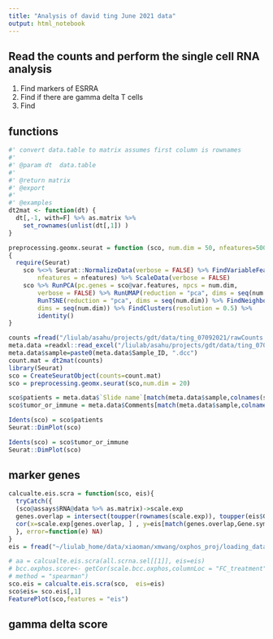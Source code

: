```yaml
---
title: "Analysis of david ting June 2021 data"
output: html_notebook
---
```



## Read the counts and perform the single cell RNA analysis 
1. Find markers of ESRRA 
2. Find if there are gamma delta T cells
3. Find 

## functions
```r
#' convert data.table to matrix assumes first column is rownames
#'
#' @param dt  data.table 
#'
#' @return matrix
#' @export
#'
#' @examples
dt2mat <- function(dt) {
  dt[,-1, with=F] %>% as.matrix %>% 
    set_rownames(unlist(dt[,1]) )
}

preprocessing.geomx.seurat = function (sco, num.dim = 50, nfeatures=500) 
{
  require(Seurat)
    sco %<>% Seurat::NormalizeData(verbose = FALSE) %>% FindVariableFeatures(selection.method = "vst", 
        nfeatures = nfeatures) %>% ScaleData(verbose = FALSE)
    sco %>% RunPCA(pc.genes = sco@var.features, npcs = num.dim, 
        verbose = FALSE) %>% RunUMAP(reduction = "pca", dims = seq(num.dim)) %>% 
        RunTSNE(reduction = "pca", dims = seq(num.dim)) %>% FindNeighbors(reduction = "pca", 
        dims = seq(num.dim)) %>% FindClusters(resolution = 0.5) %>% 
        identity()
}
```

```r
counts =fread("/liulab/asahu/projects/gdt/data/ting_07092021/rawCounts.tsv")
meta.data =readxl::read_excel("/liulab/asahu/projects/gdt/data/ting_07092021/Melanoma_20210601_meta.xlsx", sheet = 1)
meta.data$sample=paste0(meta.data$Sample_ID, ".dcc")
count.mat = dt2mat(counts)
library(Seurat)
sco = CreateSeuratObject(counts=count.mat)
sco = preprocessing.geomx.seurat(sco,num.dim = 20)

sco$patients = meta.data$`Slide name`[match(meta.data$sample,colnames(sco))]
sco$tumor_or_immune = meta.data$Comments[match(meta.data$sample,colnames(sco))]

Idents(sco) = sco$patients
Seurat::DimPlot(sco)
```

```r

Idents(sco) = sco$tumor_or_immune
Seurat::DimPlot(sco)
```

## marker genes
```r
calcualte.eis.scra = function(sco, eis){
  tryCatch({
  (sco@assays$RNA@data %>% as.matrix)->scale.exp
  genes.overlap = intersect(toupper(rownames(scale.exp)), toupper(eis$Gene.symbol))
  cor(x=scale.exp[genes.overlap, ] , y=eis[match(genes.overlap,Gene.symbol)]$FC_treatment, method ="spearman", use="pairwise.complete.obs")
  }, error=function(e) NA)
}
eis = fread("~/liulab_home/data/xiaoman/xmwang/oxphos_proj/loading_data/LP_data/degene_72_pos.csv")

# aa = calcualte.eis.scra(all.scrna.sel[[1]], eis=eis)
# bcc.oxphos.score<- getCor(scale.bcc.oxphos,columnLoc = "FC_treatment",
# method = "spearman")
sco.eis = calcualte.eis.scra(sco,  eis=eis)
sco$eis= sco.eis[,1]
FeaturePlot(sco,features = "eis")
```

## gamma delta score
```r

```

